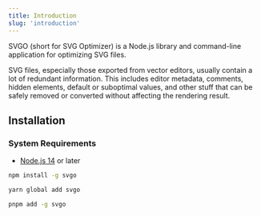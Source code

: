 ```yaml
---
title: Introduction
slug: 'introduction'
---
```


SVGO (short for SVG Optimizer) is a Node.js library and command-line application for optimizing SVG files.

SVG files, especially those exported from vector editors, usually contain a lot of redundant information. This includes editor metadata, comments, hidden elements, default or suboptimal values, and other stuff that can be safely removed or converted without affecting the rendering result.

## Installation

### System Requirements

- [Node.js 14](https://nodejs.org/) or later

<Tabs>
  <TabItem value="npm" label="npm" default>

```sh
npm install -g svgo
```

  </TabItem>
  <TabItem value="yarn" label="Yarn">

```sh
yarn global add svgo
```

  </TabItem>
  <TabItem value="pnpm" label="pnpm">

```sh
pnpm add -g svgo
```

  </TabItem>
</Tabs>
